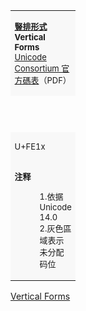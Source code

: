 {| class="wikitable nounderlines" style="border-collapse:collapse;background:#FFFFFF;font-size:large;text-align:center"
| colspan="17" style="background:#F8F8F8;font-size:small" | '''[[豎排形式 (Unicode區段)|豎排形式]]'''<br />'''Vertical Forms'''{{ref label|UFE10_as_of_Unicode_version|1}}{{ref label|UFE10_grey|2}}<br />[https://www.unicode.org/charts/PDF/UFE10.pdf Unicode Consortium 官方碼表]（PDF）
|- style="background:#F8F8F8;font-size:small"
| style="width:45pt" | &nbsp; || style="width:20pt"  | 0 || style="width:20pt"  | 1 || style="width:20pt"  | 2 || style="width:20pt"  | 3 || style="width:20pt"  | 4 || style="width:20pt"  | 5 || style="width:20pt"  | 6 || style="width:20pt"  | 7 || style="width:20pt"  | 8 || style="width:20pt"  | 9 || style="width:20pt"  | A || style="width:20pt"  | B || style="width:20pt"  | C || style="width:20pt"  | D || style="width:20pt"  | E || style="width:20pt"  | F
|-
| style="background:#F8F8F8;font-size:small" | U+FE1x
| title="U+FE10: PRESENTATION FORM FOR VERTICAL COMMA" | ︐
| title="U+FE11: PRESENTATION FORM FOR VERTICAL IDEOGRAPHIC COMMA" | ︑
| title="U+FE12: PRESENTATION FORM FOR VERTICAL IDEOGRAPHIC FULL STOP" | ︒
| title="U+FE13: PRESENTATION FORM FOR VERTICAL COLON" | ︓
| title="U+FE14: PRESENTATION FORM FOR VERTICAL SEMICOLON" | ︔
| title="U+FE15: PRESENTATION FORM FOR VERTICAL EXCLAMATION MARK" | ︕
| title="U+FE16: PRESENTATION FORM FOR VERTICAL QUESTION MARK" | ︖
| title="U+FE17: PRESENTATION FORM FOR VERTICAL LEFT WHITE LENTICULAR BRACKET" | ︗
| title="U+FE18: PRESENTATION FORM FOR VERTICAL RIGHT WHITE LENTICULAR BRAKCET (alias PRESENTATION FORM FOR VERTICAL RIGHT WHITE LENTICULAR BRACKET)" | ︘
| title="U+FE19: PRESENTATION FORM FOR VERTICAL HORIZONTAL ELLIPSIS" | ︙
| title="Reserved" style="background-color:#CCCCCC;" |  
| title="Reserved" style="background-color:#CCCCCC;" |  
| title="Reserved" style="background-color:#CCCCCC;" |  
| title="Reserved" style="background-color:#CCCCCC;" |  
| title="Reserved" style="background-color:#CCCCCC;" |  
| title="Reserved" style="background-color:#CCCCCC;" |  
|-
| colspan="17" style="background:#F8F8F8;font-size:small;text-align:left" | '''注释'''
:1.{{note|UFE10_as_of_Unicode_version}}依据 Unicode 14.0
:2.{{note|UFE10_grey}}灰色區域表示未分配码位
|}<noinclude>
[[Category:Unicode模板|Vertical Forms]]
{{Documentation|Template:Unicode chart/block documentation}}
</noinclude>